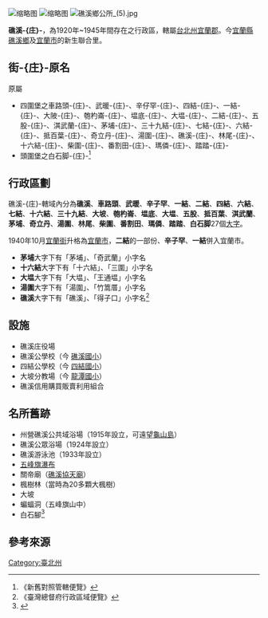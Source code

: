 {{NoteTA
|1=zh:庄;zh-hant:庄}}
[[File:礁溪庄管內圖.jpg|缩略图]]
[[File:礁溪庄役場.jpg|缩略图]]
[[File:礁溪鄉公所_(5).jpg|thumb]]

'''礁溪-{庄}-'''，為1920年~1945年間存在之行政區，轄屬[[臺北州|台北州]][[宜蘭郡|宜蘭郡]]。今[[宜蘭縣|宜蘭縣]][[礁溪鄉|礁溪鄉]]及[[宜蘭市|宜蘭市]]的新生聯合里。

==街-{庄}-原名==
原屬
*四圍堡之車路頭-{庄}-、武暖-{庄}-、辛仔罕-{庄}-、四結-{庄}-、一結-{庄}-、大陂-{庄}-、匏杓崙-{庄}-、塭底-{庄}-、大塭-{庄}-、二結-{庄}-、五股-{庄}-、淇武蘭-{庄}-、茅埔-{庄}-、三十九結-{庄}-、七結-{庄}-、六結-{庄}-、抵百葉-{庄}-、奇立丹-{庄}-、湯圍-{庄}-、礁溪-{庄}-、林尾-{庄}-、十六結-{庄}-、柴圍-{庄}-、番割田-{庄}-、瑪僯-{庄}-、踏踏-{庄}-
*頭圍堡之白石脚-{庄}-<ref>《新舊對照管轄便覽》</ref>

==行政區劃==
礁溪-{庄}-轄域內分為'''礁溪'''、'''車路頭'''、'''武暖'''、'''辛子罕'''、'''一結'''、'''二結'''、'''四結'''、'''六結'''、'''七結'''、'''十六結'''、'''三十九結'''、'''大坡'''、'''匏杓崙'''、'''塭底'''、'''大塭'''、'''五股'''、'''抵百葉'''、'''淇武蘭'''、'''茅埔'''、'''奇立丹'''、'''湯圍'''、'''林尾'''、'''柴圍'''、'''番割田'''、'''瑪僯'''、'''踏踏'''、'''白石脚'''27個[[大字_(行政區劃)|大字]]。

1940年10月[[宜蘭街|宜蘭街]]升格為[[宜蘭市_(州轄市)|宜蘭市]]，'''二結'''的一部份、'''辛子罕'''、'''一結'''併入宜蘭市。

*'''茅埔'''大字下有「茅埔」、「奇武蘭」小字名
*'''十六結'''大字下有「十六結」、「三圍」小字名
*'''大塭'''大字下有「大塭」、「王通塭」小字名
*'''湯圍'''大字下有「湯圍」、「竹篙厝」小字名
*'''礁溪'''大字下有「礁溪」、「得子口」小字名<ref>《臺灣總督府行政區域便覽》</ref>

== 設施 ==

* 礁溪庄役場
* 礁溪公學校（今 [[宜蘭縣立礁溪鄉礁溪國民小學|礁溪國小]]）
* 四結公學校（今 [[宜蘭縣立礁溪鄉四結國民小學|四結國小]]）
* 大坡分教場（今 [[宜蘭縣立礁溪鄉龍潭國民小學|龍潭國小]]）
* 礁溪信用購買販賣利用組合

== 名所舊跡 ==

* 州營礁溪公共域浴場（1915年設立，可遠望[[龜山島|龜山島]]）
* 礁溪公眾浴場（1924年設立）
* 礁溪游泳池（1933年設立）
* [[五峰旗瀑布|五峰旗瀑布]]
* 關帝廟（[[礁溪協天廟|礁溪協天廟]]）
* 楓樹林（當時為20多顆大楓樹）
* 大坡
* 蝙蝠洞（五峰旗山中）
* 白石腳<ref>{{Cite web|title=礁溪庄勢一覽|url=http://stfb.ntl.edu.tw/cgi-bin/gs32/gsweb.cgi?o=dbook&s=id=%22jpli2012-bk-sxt_0757_189_1933%22.&searchmode=basic|accessdate=|author=|date=1933-06-18|format=|publisher=礁溪庄役場|language=}}</ref>

== 參考來源 ==
{{reflist}}

{{臺北州}}
[[Category:臺北州|Category:臺北州]]